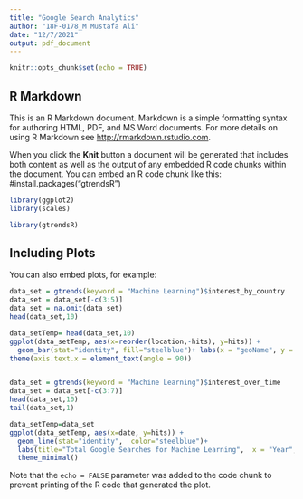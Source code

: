 ```yaml
---
title: "Google Search Analytics"
author: "18F-0178_M Mustafa Ali"
date: "12/7/2021"
output: pdf_document
---
```


```r
knitr::opts_chunk$set(echo = TRUE)
```

## R Markdown

This is an R Markdown document. Markdown is a simple formatting syntax for authoring HTML, PDF, and MS Word documents. For more details on using R Markdown see <http://rmarkdown.rstudio.com>.

When you click the **Knit** button a document will be generated that includes both content as well as the output of any embedded R code chunks within the document. You can embed an R code chunk like this:
#install.packages("gtrendsR")
```r

library(ggplot2)
library(scales)

library(gtrendsR)
```

## Including Plots

You can also embed plots, for example:

```r
data_set = gtrends(keyword = "Machine Learning")$interest_by_country
data_set = data_set[-c(3:5)]
data_set = na.omit(data_set)
head(data_set,10)
```
```r
data_setTemp= head(data_set,10)
ggplot(data_setTemp, aes(x=reorder(location,-hits), y=hits)) +
  geom_bar(stat="identity", fill="steelblue")+ labs(x = "geoName", y = "Machine learning", color = "Legend Title\n")+
theme(axis.text.x = element_text(angle = 90))


data_set = gtrends(keyword = "Machine Learning")$interest_over_time
data_set = data_set[-c(3:7)]
head(data_set,10)
tail(data_set,1)

```

```r
data_setTemp=data_set
ggplot(data_setTemp, aes(x=date, y=hits)) +
  geom_line(stat="identity",  color="steelblue")+ 
  labs(title="Total Google Searches for Machine Learning",  x = "Year",   y = "Total Count",  color = "Legend Title\n")+
  theme_minimal()
```

Note that the `echo = FALSE` parameter was added to the code chunk to prevent printing of the R code that generated the plot.
